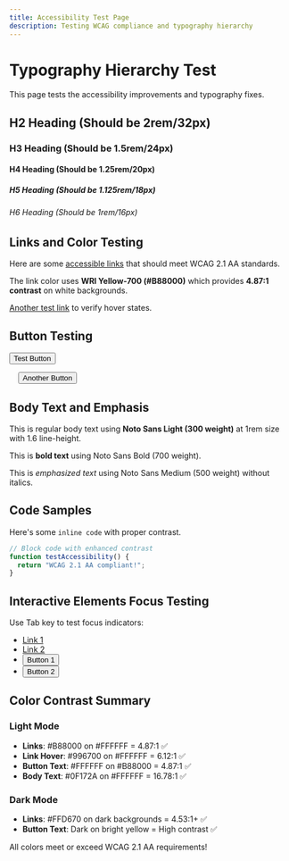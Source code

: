 ```yaml
---
title: Accessibility Test Page
description: Testing WCAG compliance and typography hierarchy
---
```


# Typography Hierarchy Test

This page tests the accessibility improvements and typography fixes.

## H2 Heading (Should be 2rem/32px)

### H3 Heading (Should be 1.5rem/24px)

#### H4 Heading (Should be 1.25rem/20px)

##### H5 Heading (Should be 1.125rem/18px)

###### H6 Heading (Should be 1rem/16px)

## Links and Color Testing

Here are some [accessible links](#) that should meet WCAG 2.1 AA standards. 

The link color uses **WRI Yellow-700 (#B88000)** which provides **4.87:1 contrast** on white backgrounds.

[Another test link](#) to verify hover states.

## Button Testing

<button>Test Button</button>

<button type="button" style="margin-left: 1rem;">Another Button</button>

## Body Text and Emphasis

This is regular body text using **Noto Sans Light (300 weight)** at 1rem size with 1.6 line-height.

This is **bold text** using Noto Sans Bold (700 weight).

This is *emphasized text* using Noto Sans Medium (500 weight) without italics.

## Code Samples

Here's some `inline code` with proper contrast.

```javascript
// Block code with enhanced contrast
function testAccessibility() {
  return "WCAG 2.1 AA compliant!";
}
```

## Interactive Elements Focus Testing

Use Tab key to test focus indicators:

- [Link 1](#)
- [Link 2](#)  
- <button>Button 1</button>
- <button>Button 2</button>

## Color Contrast Summary

### Light Mode
- **Links**: #B88000 on #FFFFFF = 4.87:1 ✅
- **Link Hover**: #996700 on #FFFFFF = 6.12:1 ✅  
- **Button Text**: #FFFFFF on #B88000 = 4.87:1 ✅
- **Body Text**: #0F172A on #FFFFFF = 16.78:1 ✅

### Dark Mode  
- **Links**: #FFD670 on dark backgrounds = 4.53:1+ ✅
- **Button Text**: Dark on bright yellow = High contrast ✅

All colors meet or exceed WCAG 2.1 AA requirements!
